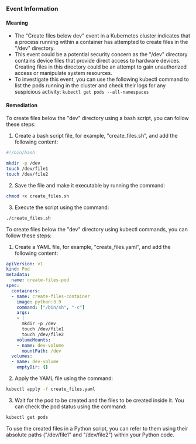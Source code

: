 
### Event Information

#### Meaning

- The "Create files below dev" event in a Kubernetes cluster indicates that a process running within a container has attempted to create files in the "/dev" directory.
- This event could be a potential security concern as the "/dev" directory contains device files that provide direct access to hardware devices. Creating files in this directory could be an attempt to gain unauthorized access or manipulate system resources.
- To investigate this event, you can use the following kubectl command to list the pods running in the cluster and check their logs for any suspicious activity: 
  `kubectl get pods --all-namespaces`

#### Remediation

To create files below the "dev" directory using a bash script, you can follow these steps:

1. Create a bash script file, for example, "create_files.sh", and add the following content:
```bash
#!/bin/bash

mkdir -p /dev
touch /dev/file1
touch /dev/file2
```
2. Save the file and make it executable by running the command:
```bash
chmod +x create_files.sh
```
3. Execute the script using the command:
```bash
./create_files.sh
```

To create files below the "dev" directory using kubectl commands, you can follow these steps:

1. Create a YAML file, for example, "create_files.yaml", and add the following content:
```yaml
apiVersion: v1
kind: Pod
metadata:
  name: create-files-pod
spec:
  containers:
  - name: create-files-container
    image: python:3.9
    command: ["/bin/sh", "-c"]
    args:
    - |
      mkdir -p /dev
      touch /dev/file1
      touch /dev/file2
    volumeMounts:
    - name: dev-volume
      mountPath: /dev
  volumes:
  - name: dev-volume
    emptyDir: {}
```
2. Apply the YAML file using the command:
```bash
kubectl apply -f create_files.yaml
```
3. Wait for the pod to be created and the files to be created inside it. You can check the pod status using the command:
```bash
kubectl get pods
```

To use the created files in a Python script, you can refer to them using their absolute paths ("/dev/file1" and "/dev/file2") within your Python code.

